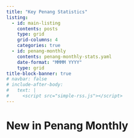 ```yaml
---
title: "Key Penang Statistics"
listing:
  - id: main-listing
    contents: posts
    type: grid
    grid-columns: 4
    categories: true
  - id: penang-monthly
    contents: penang-monthly-stats.yaml
    date-format: "MMMM YYYY"
    type: grid
title-block-banner: true
# navbar: false
# include-after-body:
#   text: |
#     <script src="simple-rss.js"></script>
---
```


::: {#main-listing}
:::


# New in Penang Monthly

::: {#penang-monthly}
:::


<!-- <div -->

<!--     data-rss-feed="https://www.theguardian.com/international/rss" -->

<!--     data-rss-link-titles="true" -->

<!--     data-rss-title-wrapper="h3" -->

<!--     data-rss-max="3"> -->

<!-- </div> -->
